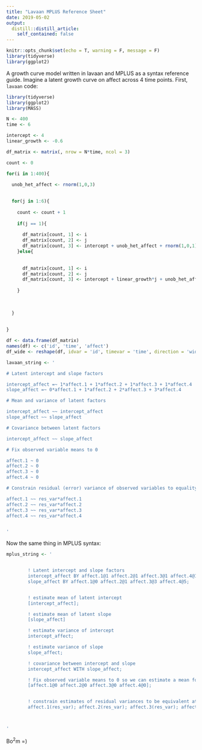 ```yaml
---
title: "Lavaan MPLUS Reference Sheet"
date: 2019-05-02
output:
  distill::distill_article:
    self_contained: false
---
```



```r
knitr::opts_chunk$set(echo = T, warning = F, message = F)
library(tidyverse)
library(ggplot2)
```

A growth curve model written in lavaan and MPLUS as a syntax reference guide. Imagine a latent growth curve on affect across 4 time points. First, `lavaan` code:

```r

library(tidyverse)
library(ggplot2)
library(MASS)

N <- 400
time <- 6

intercept <- 4
linear_growth <- -0.6

df_matrix <- matrix(, nrow = N*time, ncol = 3)

count <- 0

for(i in 1:400){
  
  unob_het_affect <- rnorm(1,0,3)

  
  for(j in 1:6){
    
    count <- count + 1
    
    if(j == 1){
      
      df_matrix[count, 1] <- i
      df_matrix[count, 2] <- j
      df_matrix[count, 3] <- intercept + unob_het_affect + rnorm(1,0,1)
    }else{
      
      
      df_matrix[count, 1] <- i
      df_matrix[count, 2] <- j
      df_matrix[count, 3] <- intercept + linear_growth*j + unob_het_affect + rnorm(1,0,1)
      
    }
    
    
    
  }
  
  
}

df <- data.frame(df_matrix)
names(df) <- c('id', 'time', 'affect')
df_wide <- reshape(df, idvar = 'id', timevar = 'time', direction = 'wide')

```

```r

lavaan_string <- '

# Latent intercept and slope factors

intercept_affect =~ 1*affect.1 + 1*affect.2 + 1*affect.3 + 1*affect.4
slope_affect =~ 0*affect.1 + 1*affect.2 + 2*affect.3 + 3*affect.4

# Mean and variance of latent factors

intercept_affect ~~ intercept_affect
slope_affect ~~ slope_affect

# Covariance between latent factors

intercept_affect ~~ slope_affect

# Fix observed variable means to 0

affect.1 ~ 0
affect.2 ~ 0
affect.3 ~ 0
affect.4 ~ 0

# Constrain residual (error) variance of observed variables to equality across time

affect.1 ~~ res_var*affect.1
affect.2 ~~ res_var*affect.2
affect.3 ~~ res_var*affect.3
affect.4 ~~ res_var*affect.4


'
```

Now the same thing in MPLUS syntax:

```r
mplus_string <- '


        ! Latent intercept and slope factors
        intercept_affect BY affect.1@1 affect.2@1 affect.3@1 affect.4@1;
        slope_affect BY affect.1@0 affect.2@1 affect.3@3 affect.4@5;


        ! estimate mean of latent intercept
        [intercept_affect];

        ! estimate mean of latent slope
        [slope_affect]

        ! estimate variance of intercept
        intercept_affect;

        ! estimate variance of slope
        slope_affect;

        ! covariance between intercept and slope
        intercept_affect WITH slope_affect;

        ! Fix observed variable means to 0 so we can estimate a mean for the latent variable
        [affect.1@0 affect.2@0 affect.3@0 affect.4@0];


        ! constrain estimates of residual variances to be equivalent at each time point
        affect.1(res_var); affect.2(res_var); affect.3(res_var); affect.4(res_var);



'
```




Bo$^2$m =)


